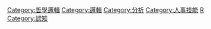[[Category:哲學邏輯|Category:哲學邏輯]]
[[Category:邏輯|Category:邏輯]]
[[Category:分析|Category:分析]]
[[Category:人事技能|Category:人事技能]]
[[Category:批判性思維|R]]
[[Category:認知|Category:認知]]